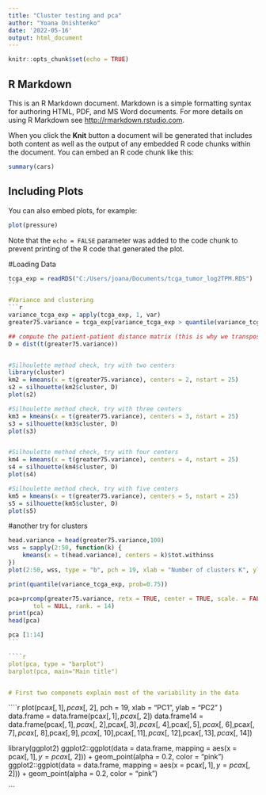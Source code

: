 ```yaml
---
title: "Cluster testing and pca"
author: "Yoana Onishtenko"
date: '2022-05-16'
output: html_document
---
```


```r
knitr::opts_chunk$set(echo = TRUE)
```

## R Markdown

This is an R Markdown document. Markdown is a simple formatting syntax for authoring HTML, PDF, and MS Word documents. For more details on using R Markdown see <http://rmarkdown.rstudio.com>.

When you click the **Knit** button a document will be generated that includes both content as well as the output of any embedded R code chunks within the document. You can embed an R code chunk like this:

```r
summary(cars)
```

## Including Plots

You can also embed plots, for example:

```r
plot(pressure)
```

Note that the `echo = FALSE` parameter was added to the code chunk to prevent printing of the R code that generated the plot.

#Loading Data

````r
tcga_exp = readRDS("C:/Users/joana/Documents/tcga_tumor_log2TPM.RDS")
```

#Variance and clustering
```r
variance_tcga_exp = apply(tcga_exp, 1, var)
greater75.variance = tcga_exp[variance_tcga_exp > quantile(variance_tcga_exp , probs = 0.75), ]

## compute the patient-patient distance matrix (this is why we transpose)
D = dist(t(greater75.variance))


#Silhoulette method check, try with two centers
library(cluster)
km2 = kmeans(x = t(greater75.variance), centers = 2, nstart = 25)
s2 = silhouette(km2$cluster, D)
plot(s2)

#Silhoulette method check, try with three centers
km3 = kmeans(x = t(greater75.variance), centers = 3, nstart = 25)
s3 = silhouette(km3$cluster, D)
plot(s3)


#Silhoulette method check, try with four centers
km4 = kmeans(x = t(greater75.variance), centers = 4, nstart = 25)
s4 = silhouette(km4$cluster, D)
plot(s4)

#Silhoulette method check, try with five centers
km5 = kmeans(x = t(greater75.variance), centers = 5, nstart = 25)
s5 = silhouette(km5$cluster, D)
plot(s5)
````
#another try for clusters
```r
head.variance = head(greater75.variance,100)
wss = sapply(2:50, function(k) {
    kmeans(x = t(head.variance), centers = k)$tot.withinss
})
plot(2:50, wss, type = "b", pch = 19, xlab = "Number of clusters K", ylab = "Total within-clusters sum of squares")
```



```r
print(quantile(variance_tcga_exp, prob=0.75))
````

````r
pca=prcomp(greater75.variance, retx = TRUE, center = TRUE, scale. = FALSE,
       tol = NULL, rank. = 14)
print(pca)
head(pca)

pca [1:14]
```

````r
plot(pca, type = "barplot")
barplot(pca, main="Main title")


# First two componets explain most of the variability in the data
````

````r
plot(pca$x[, 1], pca$x[, 2], pch = 19, xlab = "PC1", ylab = "PC2" )
data.frame = data.frame(pca$x[, 1], pca$x[, 2]) 
data.frame14 = data.frame(pca$x[, 1], pca$x[, 2],pca$x[, 3],pca$x[, 4],pca$x[, 5],pca$x[, 6],pca$x[, 7], pca$x[, 8],pca$x[, 9],pca$x[, 10],pca$x[, 11],pca$x[, 12],pca$x[, 13],pca$x[, 14])

library(ggplot2)
ggplot2::ggplot(data = data.frame, mapping = aes(x = pca$x[, 1], y = pca$x[, 2])) + geom_point(alpha = 0.2, color = "pink")
ggplot2::ggplot(data = data.frame, mapping = aes(x = pca$x[, 1], y = pca$x[, 2])) + geom_point(alpha = 0.2, color = "pink")


```